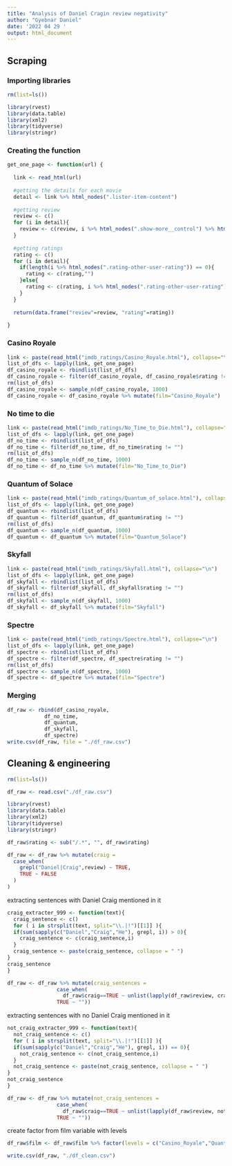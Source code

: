 ```yaml
---
title: "Analysis of Daniel Cragin review negativity"
author: "Gyebnar Daniel"
date: '2022 04 29 '
output: html_document
---
```


## Scraping

### Importing libraries

```r
rm(list=ls())
```


```r
library(rvest)
library(data.table)
library(xml2)
library(tidyverse)
library(stringr)

```

### Creating the function
```r
get_one_page <- function(url) {
  
  link <- read_html(url)
  
  #getting the details for each movie
  detail <- link %>% html_nodes(".lister-item-content")
  
  #getting review
  review <- c()
  for (i in detail){
    review <- c(review, i %>% html_nodes(".show-more__control") %>% html_text())
  }
  
  #getting ratings
  rating <- c()
  for (i in detail){
    if(length(i %>% html_nodes(".rating-other-user-rating")) == 0){
      rating <- c(rating,"")
    }else{
      rating <- c(rating, i %>% html_nodes(".rating-other-user-rating") %>% html_text)
    }
  }
  
  return(data.frame("review"=review, "rating"=rating))
  
}
```

### Casino Royale
```r
link <- paste(read_html("imdb_ratings/Casino_Royale.html"), collapse="\n")
list_of_dfs <- lapply(link, get_one_page)
df_casino_royale <- rbindlist(list_of_dfs)
df_casino_royale <- filter(df_casino_royale, df_casino_royale$rating != "")
rm(list_of_dfs)
df_casino_royale <- sample_n(df_casino_royale, 1000)
df_casino_royale <- df_casino_royale %>% mutate(film="Casino_Royale")
```

### No time to die
```r
link <- paste(read_html("imdb_ratings/No_Time_to_Die.html"), collapse="\n")
list_of_dfs <- lapply(link, get_one_page)
df_no_time <- rbindlist(list_of_dfs)
df_no_time <- filter(df_no_time, df_no_time$rating != "")
rm(list_of_dfs)
df_no_time <- sample_n(df_no_time, 1000)
df_no_time <- df_no_time %>% mutate(film="No_Time_to_Die")
```

### Quantum of Solace
```r
link <- paste(read_html("imdb_ratings/Quantum_of_solace.html"), collapse="\n")
list_of_dfs <- lapply(link, get_one_page)
df_quantum <- rbindlist(list_of_dfs)
df_quantum <- filter(df_quantum, df_quantum$rating != "")
rm(list_of_dfs)
df_quantum <- sample_n(df_quantum, 1000)
df_quantum <- df_quantum %>% mutate(film="Quantum_Solace")
```

### Skyfall
```r
link <- paste(read_html("imdb_ratings/Skyfall.html"), collapse="\n")
list_of_dfs <- lapply(link, get_one_page)
df_skyfall <- rbindlist(list_of_dfs)
df_skyfall <- filter(df_skyfall, df_skyfall$rating != "")
rm(list_of_dfs)
df_skyfall <- sample_n(df_skyfall, 1000)
df_skyfall <- df_skyfall %>% mutate(film="Skyfall")
```

### Spectre
```r
link <- paste(read_html("imdb_ratings/Spectre.html"), collapse="\n")
list_of_dfs <- lapply(link, get_one_page)
df_spectre <- rbindlist(list_of_dfs)
df_spectre <- filter(df_spectre, df_spectre$rating != "")
rm(list_of_dfs)
df_spectre <- sample_n(df_spectre, 1000)
df_spectre <- df_spectre %>% mutate(film="Spectre")
```

### Merging
```r
df_raw <- rbind(df_casino_royale,
            df_no_time,
            df_quantum,
            df_skyfall,
            df_spectre)
write.csv(df_raw, file = "./df_raw.csv")

```

## Cleaning & engineering 

```r
rm(list=ls())
```


```r
df_raw <- read.csv("./df_raw.csv")
```

```r
library(rvest)
library(data.table)
library(xml2)
library(tidyverse)
library(stringr)
```


```r
df_raw$rating <- sub("/.*", "", df_raw$rating)
```

```r
df_raw <- df_raw %>% mutate(craig = 
  case_when(
    grepl("Daniel|Craig",review) ~ TRUE,
    TRUE ~ FALSE
  )
)
```

extracting sentences with Daniel Craig mentioned in it
```r
craig_extracter_999 <- function(text){
  craig_sentence <- c()
  for ( i in strsplit(text, split="\\.|!")[[1]] ){
  if(sum(sapply(c("Daniel","Craig","He"), grepl, i)) > 0){
    craig_sentence <- c(craig_sentence,i)
  }
  craig_sentence <- paste(craig_sentence, collapse = " ")
}
craig_sentence
}

```


```r
df_raw <- df_raw %>% mutate(craig_sentences = 
                case_when(
                  df_raw$craig==TRUE ~ unlist(lapply(df_raw$review, craig_extracter_999)),
                TRUE ~ ""))
```

extracting sentences with no Daniel Craig mentioned in it
```r
not_craig_extracter_999 <- function(text){
  not_craig_sentence <- c()
  for ( i in strsplit(text, split="\\.|!")[[1]] ){
  if(sum(sapply(c("Daniel","Craig","He"), grepl, i)) == 0){
    not_craig_sentence <- c(not_craig_sentence,i)
  }
  not_craig_sentence <- paste(not_craig_sentence, collapse = " ")
}
not_craig_sentence
}

```


```r
df_raw <- df_raw %>% mutate(not_craig_sentences = 
                case_when(
                  df_raw$craig==TRUE ~ unlist(lapply(df_raw$review, not_craig_extracter_999)),
                TRUE ~ ""))
```

create factor from film variable with levels
```r
df_raw$film <- df_raw$film %>% factor(levels = c("Casino_Royale","Quantum_Solace","Skyfall","Spectre","No_Time_to_Die"))
```


```r
write.csv(df_raw, "./df_clean.csv")
```

